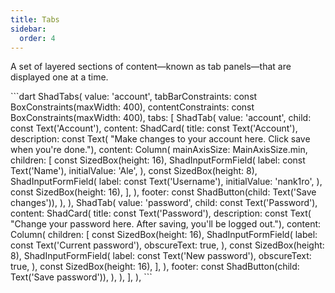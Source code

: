 ```yaml
---
title: Tabs
sidebar:
  order: 4
---
```


A set of layered sections of content—known as tab panels—that are displayed one at a time.

<Preview src="https://shadcn-ui-playground.pages.dev/tabs" minHeight="500px">
```dart
ShadTabs<String>(
  value: 'account',
  tabBarConstraints: const BoxConstraints(maxWidth: 400),
  contentConstraints: const BoxConstraints(maxWidth: 400),
  tabs: [
    ShadTab(
      value: 'account',
      child: const Text('Account'),
      content: ShadCard(
        title: const Text('Account'),
        description: const Text(
            "Make changes to your account here. Click save when you're done."),
        content: Column(
          mainAxisSize: MainAxisSize.min,
          children: [
            const SizedBox(height: 16),
            ShadInputFormField(
              label: const Text('Name'),
              initialValue: 'Ale',
            ),
            const SizedBox(height: 8),
            ShadInputFormField(
              label: const Text('Username'),
              initialValue: 'nank1ro',
            ),
            const SizedBox(height: 16),
          ],
        ),
        footer: const ShadButton(child: Text('Save changes')),
      ),
    ),
    ShadTab(
      value: 'password',
      child: const Text('Password'),
      content: ShadCard(
        title: const Text('Password'),
        description: const Text(
            "Change your password here. After saving, you'll be logged out."),
        content: Column(
          children: [
            const SizedBox(height: 16),
            ShadInputFormField(
              label: const Text('Current password'),
              obscureText: true,
            ),
            const SizedBox(height: 8),
            ShadInputFormField(
              label: const Text('New password'),
              obscureText: true,
            ),
            const SizedBox(height: 16),
          ],
        ),
        footer: const ShadButton(child: Text('Save password')),
      ),
    ),
  ],
),
```
</Preview>

